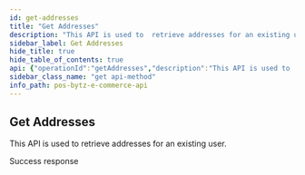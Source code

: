 ```yaml
---
id: get-addresses
title: "Get Addresses"
description: "This API is used to  retrieve addresses for an existing user."
sidebar_label: Get Addresses
hide_title: true
hide_table_of_contents: true
api: {"operationId":"getAddresses","description":"This API is used to  retrieve addresses for an existing user.","parameters":[],"responses":{"200":{"description":"Success response","content":{"application/json":{"example":{"statusCode":200,"data":[{"annotation":"Home","line":"Plot No 52, Balarishna Nagar, 1st Street, Thiruninravur","area":"Thiruninravur","city":"Chennai","state":"Tamil Nadu","country":"India","zip":"602024","landmark":"Near Kamban Park","coordinates":[0,0],"default":false,"_id":"632c5839b5f554ad3047e13a"}]}}}}},"tags":["User"],"security":[{"oauth2":["user:read","user:write"]}],"method":"get","path":"/ecommerce/v1/user/addresses","servers":[],"securitySchemes":{"oauth2":{"type":"oauth2","flows":{"clientCredentials":{"tokenUrl":"https://gateway-api.posbytz.com/ecommerce/oauth2/token","scopes":["country:read","store:read","category:read","item:read","user:read","user:write","cart:read","cart:write","order:read","order:write","search:read","reviews: read","reviews: write","brand:read"]}}}},"info":{"title":"PosBytz E-Commerce API","description":"Whether you&apos;re building a custom-branded storefront or looking for ways to extend Posbytz, the following guide will help you achieve your goals.","version":"1.0","contact":{}},"postman":{"name":"Get Addresses","description":{"content":"This API is used to  retrieve addresses for an existing user.","type":"text/plain"},"url":{"path":["ecommerce","v1","user","addresses"],"host":["{{baseUrl}}"],"query":[],"variable":[]},"header":[{"key":"Accept","value":"application/json"}],"method":"GET","auth":{"type":"oauth2","oauth2":[]}}}
sidebar_class_name: "get api-method"
info_path: pos-bytz-e-commerce-api
---
```



## Get Addresses



This API is used to  retrieve addresses for an existing user.

<div><ApiTabs><TabItem label={"200"} value={"200"}><div>

Success response

</div><div><MimeTabs groupId={"mime-type"}><TabItem label={"application/json"} value={"application/json"}><SchemaTabs groupId={"schema-tabs"}><TabItem label={"Example"} value={"Example"}><ResponseSamples responseExample={"{\n  \"statusCode\": 200,\n  \"data\": [\n    {\n      \"annotation\": \"Home\",\n      \"line\": \"Plot No 52, Balarishna Nagar, 1st Street, Thiruninravur\",\n      \"area\": \"Thiruninravur\",\n      \"city\": \"Chennai\",\n      \"state\": \"Tamil Nadu\",\n      \"country\": \"India\",\n      \"zip\": \"602024\",\n      \"landmark\": \"Near Kamban Park\",\n      \"coordinates\": [\n        0,\n        0\n      ],\n      \"default\": false,\n      \"_id\": \"632c5839b5f554ad3047e13a\"\n    }\n  ]\n}"} language={"json"}></ResponseSamples></TabItem></SchemaTabs></TabItem></MimeTabs></div></TabItem></ApiTabs></div>
      